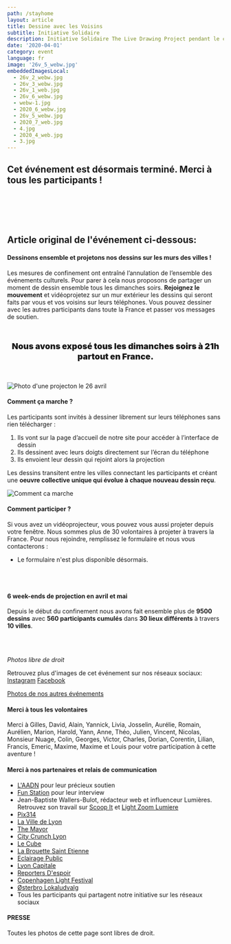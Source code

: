 ```yaml
---
path: /stayhome
layout: article
title: Dessine avec les Voisins
subtitle: Initiative Solidaire
description: Initiative Solidaire The Live Drawing Project pendant le confinement 2020 pour lutter contre l'isolement
date: '2020-04-01'
category: event
language: fr
image: '26v_5_webw.jpg'
embeddedImagesLocal:
  - 26v_2_webw.jpg
  - 26v_3_webw.jpg
  - 26v_1_web.jpg
  - 26v_6_webw.jpg
  - webw-1.jpg
  - 2020_6_webw.jpg
  - 26v_5_webw.jpg
  - 2020_7_web.jpg
  - 4.jpg
  - 2020_4_web.jpg
  - 3.jpg
---
```


## Cet événement est désormais terminé. Merci à tous les participants !

 <br/>
 <br/>
 <br/>
 <br/>

## Article original de l'événement ci-dessous:

#### Dessinons ensemble et projetons nos dessins sur les murs des villes !

Les mesures de confinement ont entraîné l’annulation de l’ensemble des événements culturels. Pour parer à cela nous proposons de partager un moment de dessin ensemble tous les dimanches soirs. **Rejoignez le mouvement** et vidéoprojetez sur un mur extérieur les dessins qui seront faits par vous et vos voisins sur leurs téléphones. Vous pouvez dessiner avec les autres participants dans toute la France et passer vos messages de soutien.

<p style="text-align:center; font-weight:900; font-size:1.2rem; margin-top:3rem; margin-bottom:3rem;">
Nous avons exposé tous les dimanches soirs à 21h partout en France.
</p>

![Photo d'une projecton le 26 avril](26v_4_webw.jpg)

#### Comment ça marche ?

Les participants sont invités à dessiner librement sur leurs téléphones sans rien télécharger :

1. Ils vont sur la page d’accueil de notre site pour accéder à l’interface de dessin
2. Ils dessinent avec leurs doigts directement sur l’écran du téléphone
3. Ils envoient leur dessin qui rejoint alors la projection

Les dessins transitent entre les villes connectant les participants et créant une **oeuvre collective unique qui évolue à chaque nouveau dessin reçu**.

![Comment ca marche](web-5.jpg)

#### Comment participer ?

Si vous avez un vidéoprojecteur, vous pouvez vous aussi projeter depuis votre fenêtre. Nous sommes plus de 30 volontaires à projeter à travers la France. Pour nous rejoindre, remplissez le formulaire et nous vous contacterons :

- Le formulaire n'est plus disponible désormais.

<br/>
<br/>

#### 6 week-ends de projection en avril et mai

Depuis le début du confinement nous avons fait ensemble plus de **9500 dessins** avec **560 participants cumulés** dans **30 lieux différents** à travers **10 villes**.

<br/>
<br/>

<ImageGrid props={props}/>

_Photos libre de droit_

Retrouvez plus d'images de cet événement sur nos réseaux sociaux: [Instagram](https://instagram.com/livedrawingproject) [Facebook](https://facebook.com/TheLiveDrawingProject)

[Photos de nos autres événements](/fr/gallery)

#### Merci à tous les volontaires

Merci à Gilles, David, Alain, Yannick, Livia, Josselin, Aurélie, Romain, Aurélien, Marion, Harold, Yann, Anne, Théo, Julien, Vincent, Nicolas, Monsieur Nuage, Colin, Georges, Victor, Charles, Dorian, Corentin, Lilian, Francis, Emeric, Maxime, Maxime et Louis pour votre participation à cette aventure !

#### Merci à nos partenaires et relais de communication

- [L'AADN](https://aadn.org/) pour leur précieux soutien
- [Fun Station](https://funstation.fr/) pour leur interview
- Jean-Baptiste Wallers-Bulot, rédacteur web et influenceur Lumières. Retrouvez son travail sur [Scoop It](https://www.scoop.it/topic/lumieres-by-jbbulot) et [Light Zoom Lumiere](https://www.lightzoomlumiere.fr/auteur/jeanbaptiste497/)
- [Pix314](http://pix314.com/)
- [La Ville de Lyon](https://www.lyon.fr/actualite/culture/dessineaveclesvoisins-le-live-drawing-participatif)
- [The Mayor](https://www.themayor.eu/en/lyon-citizens-create-giant-paintings-together-in-real-time)
- [City Crunch Lyon](https://lyon.citycrunch.fr/the-live-drawing-project-jouez-a-dessiner-sur-les-murs-avec-vos-voisins/2020/04/19/)
- [Le Cube](https://www.facebook.com/lecube.digitalart/?ref=br_rs)
- [La Brouette Saint Etienne](https://www.facebook.com/la.brouette.de.ouf/)
- [Eclairage Public](http://eclairagepublic.eu/site/confinement-the-live-drawing-project-pour-dessiner-en-lumiere-avec-ses-voisins/)
- [Lyon Capitale](https://www.lyoncapitale.fr/actualite/confinement-participez-a-une-oeuvre-lumineuse-et-dessinee-depuis-chez-vous/)
- [Reporters D'espoir](http://www.reportersdespoirs.org/)
- [Copenhagen Light Festival](https://www.facebook.com/cphlightfest/)
- [Østerbro Lokaludvalg](https://www.facebook.com/oesterbro.lokaludvalg/)
- Tous les participants qui partagent notre initiative sur les réseaux sociaux

#### PRESSE

Toutes les photos de cette page sont libres de droit.
